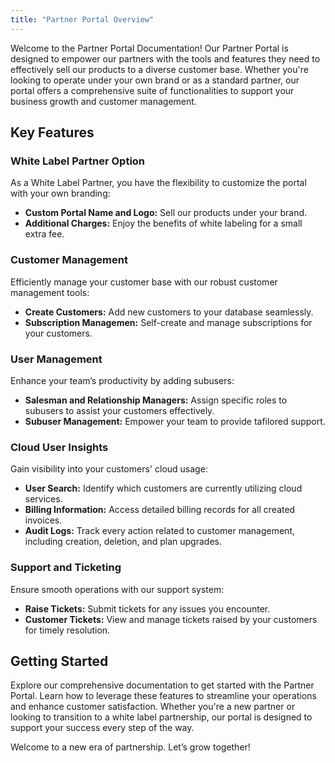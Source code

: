 ```yaml
---
title: "Partner Portal Overview"
---
```

Welcome to the Partner Portal Documentation! Our Partner Portal is designed to empower our partners with the tools and features they need to effectively sell our products to a diverse customer base. Whether you're looking to operate under your own brand or as a standard partner, our portal offers a comprehensive suite of functionalities to support your business growth and customer management.

## Key Features
### White Label Partner Option
As a White Label Partner, you have the flexibility to customize the portal with your own branding:

* **Custom Portal Name and Logo:** Sell our products under your brand.
* **Additional Charges:** Enjoy the benefits of white labeling for a small extra fee.

### Customer Management
Efficiently manage your customer base with our robust customer management tools:

- **Create Customers:** Add new customers to your database seamlessly.
- **Subscription Managemen:**  Self-create and manage subscriptions for your customers.

### User Management
Enhance your team’s productivity by adding subusers:

* **Salesman and Relationship Managers:** Assign specific roles to subusers to assist your customers effectively.
* **Subuser Management:** Empower your team to provide tafilored support.

### Cloud User Insights
Gain visibility into your customers' cloud usage:

* **User Search:** Identify which customers are currently utilizing cloud services.
* **Billing Information:** Access detailed billing records for all created invoices.
* **Audit Logs:** Track every action related to customer management, including creation, deletion, and plan upgrades.

### Support and Ticketing
Ensure smooth operations with our support system:

* **Raise Tickets:** Submit tickets for any issues you encounter.
* **Customer Tickets:** View and manage tickets raised by your customers for timely resolution.


## Getting Started
Explore our comprehensive documentation to get started with the Partner Portal. Learn how to leverage these features to streamline your operations and enhance customer satisfaction. Whether you're a new partner or looking to transition to a white label partnership, our portal is designed to support your success every step of the way.

Welcome to a new era of partnership. Let’s grow together!



